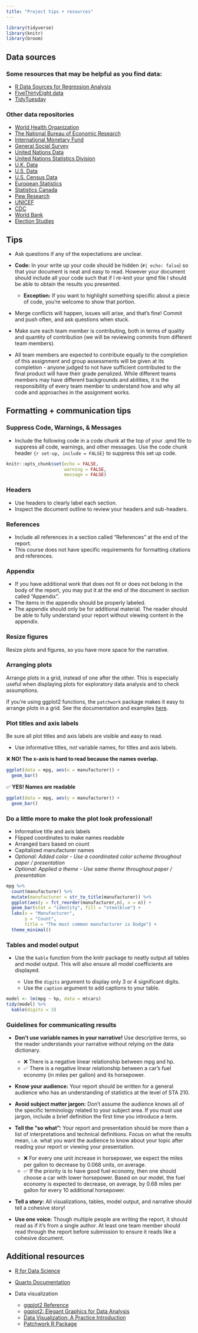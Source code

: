 ```yaml
---
title: "Project tips + resources"
---
```


```r
library(tidyverse)
library(knitr)
library(broom)
```

## Data sources

### Some resources that may be helpful as you find data:

-   [R Data Sources for Regression Analysis](https://rfun.library.duke.edu/blog/data-sources-for-regression-analysis/)
-   [FiveThirtyEight data](https://data.fivethirtyeight.com/)
-   [TidyTuesday](https://github.com/rfordatascience/tidytuesday)

### Other data repositories

-   [World Health Organization](https://www.who.int/gho/database/en/)
-   [The National Bureau of Economic Research](https://data.nber.org/data/)
-   [International Monetary Fund](https://data.imf.org/?sk=388DFA60-1D26-4ADE-B505-A05A558D9A42&sId=1479329328660)
-   [General Social Survey](http://gss.norc.org/)
-   [United Nations Data](http://data.un.org/)
-   [United Nations Statistics Division](https://unstats.un.org/home/)
-   [U.K. Data](https://data.gov.uk/)
-   [U.S. Data](https://www.data.gov/)
-   [U.S. Census Data](https://www.census.gov/data.html)
-   [European Statistics](https://ec.europa.eu/eurostat/)
-   [Statistics Canada](https://www.statcan.gc.ca/eng/start)
-   [Pew Research](https://www.pewresearch.org/download-datasets/)
-   [UNICEF](https://data.unicef.org/)
-   [CDC](https://www.cdc.gov/datastatistics/index.html)
-   [World Bank](https://datacatalog.worldbank.org/)
-   [Election Studies](https://electionstudies.org//)

## Tips

-   Ask questions if any of the expectations are unclear.

-   **Code:** In your write up your code should be hidden (`#| echo: false`) so that your document is neat and easy to read. However your document should include all your code such that if I re-knit your qmd file I should be able to obtain the results you presented.

    -   **Exception:** If you want to highlight something specific about a piece of code, you're welcome to show that portion.

-   Merge conflicts will happen, issues will arise, and that's fine! Commit and push often, and ask questions when stuck.

-   Make sure each team member is contributing, both in terms of quality and quantity of contribution (we will be reviewing commits from different team members).

-   All team members are expected to contribute equally to the completion of this assignment and group assessments will be given at its completion - anyone judged to not have sufficient contributed to the final product will have their grade penalized. While different teams members may have different backgrounds and abilities, it is the responsibility of every team member to understand how and why all code and approaches in the assignment works.

## Formatting + communication tips

### Suppress Code, Warnings, & Messages

-   Include the following code in a code chunk at the top of your .qmd file to suppress all code, warnings, and other messages. Use the code chunk header `{r set-up, include = FALSE}` to suppress this set up code.

``` r
knitr::opts_chunk$set(echo = FALSE,
                      warning = FALSE, 
                      message = FALSE)
```

### Headers

-   Use headers to clearly label each section.
-   Inspect the document outline to review your headers and sub-headers.

### References

-   Include all references in a section called "References" at the end of the report.
-   This course does not have specific requirements for formatting citations and references.

### Appendix

-   If you have additional work that does not fit or does not belong in the body of the report, you may put it at the end of the document in section called "Appendix".
-   The items in the appendix should be properly labeled.
-   The appendix should only be for additional material. The reader should be able to fully understand your report without viewing content in the appendix.

### Resize figures

Resize plots and figures, so you have more space for the narrative.

### Arranging plots

Arrange plots in a grid, instead of one after the other. This is especially useful when displaying plots for exploratory data analysis and to check assumptions.

If you're using ggplot2 functions, the `patchwork` package makes it easy to arrange plots in a grid. See the documentation and examples [here](https://patchwork.data-imaginist.com/).

### Plot titles and axis labels

Be sure all plot titles and axis labels are visible and easy to read.

-   Use informative titles, *not* variable names, for titles and axis labels.

❌ **NO! The x-axis is hard to read because the names overlap.**

```r
ggplot(data = mpg, aes(x = manufacturer)) +
  geom_bar()
```

✅ **YES! Names are readable**

```r
ggplot(data = mpg, aes(y = manufacturer)) +
  geom_bar()
```

### Do a little more to make the plot look professional!

-   Informative title and axis labels
-   Flipped coordinates to make names readable
-   Arranged bars based on count
-   Capitalized manufacturer names
-   *Optional: Added color - Use a coordinated color scheme throughout paper / presentation*
-   *Optional: Applied a theme - Use same theme throughout paper / presentation*

```r
mpg %>%
  count(manufacturer) %>%
  mutate(manufacturer = str_to_title(manufacturer)) %>%
  ggplot(aes(y = fct_reorder(manufacturer,n), x = n)) +
  geom_bar(stat = "identity", fill = "steelblue") +
  labs(x = "Manufacturer", 
       y = "Count", 
       title = "The most common manufacturer is Dodge") +
  theme_minimal() 
```

### Tables and model output

-   Use the `kable` function from the knitr package to neatly output all tables and model output. This will also ensure all model coefficients are displayed.

    -   Use the `digits` argument to display only 3 or 4 significant digits.
    -   Use the `caption` argument to add captions to your table.

```r
model <- lm(mpg ~ hp, data = mtcars)
tidy(model) %>%
  kable(digits = 3)
```

### Guidelines for communicating results

-   **Don't use variable names in your narrative!** Use descriptive terms, so the reader understands your narrative without relying on the data dictionary.

    -   ❌ There is a negative linear relationship between mpg and hp.
    -   ✅ There is a negative linear relationship between a car's fuel economy (in miles per gallon) and its horsepower.

-   **Know your audience:** Your report should be written for a general audience who has an understanding of statistics at the level of STA 210.

-   **Avoid subject matter jargon:** Don't assume the audience knows all of the specific terminology related to your subject area. If you must use jargon, include a brief definition the first time you introduce a term.

-   **Tell the "so what":** Your report and presentation should be more than a list of interpretations and technical definitions. Focus on what the results mean, i.e. what you want the audience to know about your topic after reading your report or viewing your presentation.

    -   ❌ For every one unit increase in horsepower, we expect the miles per gallon to decrease by 0.068 units, on average.
    -   ✅ If the priority is to have good fuel economy, then one should choose a car with lower horsepower. Based on our model, the fuel economy is expected to decrease, on average, by 0.68 miles per gallon for every 10 additional horsepower.

-   **Tell a story:** All visualizations, tables, model output, and narrative should tell a cohesive story!

-   **Use one voice:** Though multiple people are writing the report, it should read as if it's from a single author. At least one team member should read through the report before submission to ensure it reads like a cohesive document.

## Additional resources

-   [R for Data Science](https://r4ds.had.co.nz/)

-   [Quarto Documentation](https://quarto.org/)

-   Data visualization

    -   [ggplot2 Reference](https://ggplot2.tidyverse.org/reference/index.html)
    -   [ggplot2: Elegant Graphics for Data Analysis](https://ggplot2-book.org/)
    -   [Data Visualization: A Practice Introduction](https://socviz.co/index.html)
    -   [Patchwork R Package](https://patchwork.data-imaginist.com/index.html)
